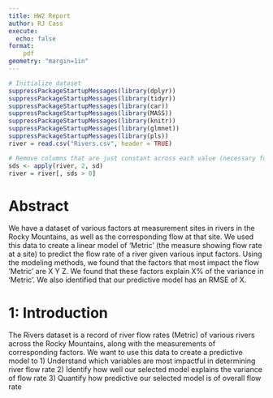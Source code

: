```yaml
---
title: HW2 Report
author: RJ Cass
execute:
  echo: false
format: 
    pdf
geometry: "margin=1in"
---
```


```r
# Initialize dataset
suppressPackageStartupMessages(library(dplyr))
suppressPackageStartupMessages(library(tidyr))
suppressPackageStartupMessages(library(car))
suppressPackageStartupMessages(library(MASS))
suppressPackageStartupMessages(library(knitr))
suppressPackageStartupMessages(library(glmnet))
suppressPackageStartupMessages(library(pls))
river = read.csv("Rivers.csv", header = TRUE)

# Remove columns that are just constant across each value (necessary for PCR, but also just good to do)
sds <- apply(river, 2, sd)
river = river[, sds > 0]
```


# Abstract
We have a dataset of various factors at measurement sites in rivers in the Rocky Mountains, as well as the corresponding flow at that site. We used this data to create a linear model of 'Metric' (the measure showing flow rate at a site) to predict the flow rate of a river given various input factors. Using the modeling methods, we found that the factors that most impact the flow 'Metric' are X Y Z. We found that these factors explain X% of the variance in 'Metric'. We also identified that our predictive model has an RMSE of X.
 

# 1: Introduction
The Rivers dataset is a record of river flow rates (Metric) of various rivers across the Rocky Mountains, along with the measurements of corresponding factors. We want to use this data to create a predictive model to
1) Understand which variables are most impactful in determining river flow rate
2) Identify how well our selected model explains the variance of flow rate
3) Quantify how predictive our selected model is of overall flow rate

